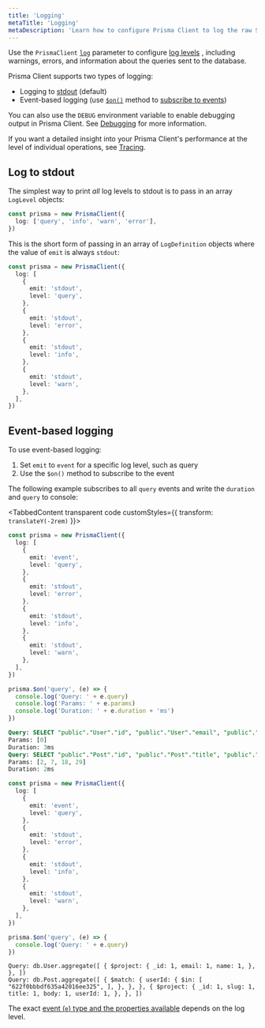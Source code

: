 ```yaml
---
title: 'Logging'
metaTitle: 'Logging'
metaDescription: 'Learn how to configure Prisma Client to log the raw SQL queries it sends to the database and other information.'
---
```


<TopBlock>

Use the `PrismaClient` [`log`](/orm/reference/prisma-client-reference#log) parameter to configure [log levels](/orm/reference/prisma-client-reference#log-levels) , including warnings, errors, and information about the queries sent to the database.

Prisma Client supports two types of logging:

- Logging to [stdout](https://en.wikipedia.org/wiki/Standard_streams) (default)
- Event-based logging (use [`$on()`](/orm/reference/prisma-client-reference#on) method to [subscribe to events](#event-based-logging))

<Admonition type="info">

You can also use the `DEBUG` environment variable to enable debugging output in Prisma Client. See [Debugging](/orm/prisma-client/debugging-and-troubleshooting/debugging) for more information.

</Admonition>

<Admonition type="info">

If you want a detailed insight into your Prisma Client's performance at the level of individual operations, see [Tracing](/orm/prisma-client/observability-and-logging/opentelemetry-tracing).

</Admonition>

</TopBlock>

## Log to stdout

The simplest way to print _all_ log levels to stdout is to pass in an array `LogLevel` objects:

```ts
const prisma = new PrismaClient({
  log: ['query', 'info', 'warn', 'error'],
})
```

This is the short form of passing in an array of `LogDefinition` objects where the value of `emit` is always `stdout`:

```ts
const prisma = new PrismaClient({
  log: [
    {
      emit: 'stdout',
      level: 'query',
    },
    {
      emit: 'stdout',
      level: 'error',
    },
    {
      emit: 'stdout',
      level: 'info',
    },
    {
      emit: 'stdout',
      level: 'warn',
    },
  ],
})
```

## Event-based logging

To use event-based logging:

1. Set `emit` to `event` for a specific log level, such as query
2. Use the `$on()` method to subscribe to the event

The following example subscribes to all `query` events and write the `duration` and `query` to console:

<TabbedContent transparent code customStyles={{ transform: `translateY(-2rem)` }}>

<TabItem value="Relational databases">

<CodeWithResult expanded="{true}">
<cmd>

```ts highlight=4,5,22-26;normal
const prisma = new PrismaClient({
  log: [
    {
      emit: 'event',
      level: 'query',
    },
    {
      emit: 'stdout',
      level: 'error',
    },
    {
      emit: 'stdout',
      level: 'info',
    },
    {
      emit: 'stdout',
      level: 'warn',
    },
  ],
})

prisma.$on('query', (e) => {
  console.log('Query: ' + e.query)
  console.log('Params: ' + e.params)
  console.log('Duration: ' + e.duration + 'ms')
})
```

</cmd>
<cmdResult>

```sql no-copy
Query: SELECT "public"."User"."id", "public"."User"."email", "public"."User"."name" FROM "public"."User" WHERE 1=1 OFFSET $1
Params: [0]
Duration: 3ms
Query: SELECT "public"."Post"."id", "public"."Post"."title", "public"."Post"."authorId" FROM "public"."Post" WHERE "public"."Post"."authorId" IN ($1,$2,$3,$4) OFFSET $5
Params: [2, 7, 18, 29]
Duration: 2ms
```

</cmdResult>
</CodeWithResult>

</TabItem>

<TabItem value="MongoDB">

<CodeWithResult expanded="{true}">
<cmd>

```ts highlight=4,5,22-25;normal
const prisma = new PrismaClient({
  log: [
    {
      emit: 'event',
      level: 'query',
    },
    {
      emit: 'stdout',
      level: 'error',
    },
    {
      emit: 'stdout',
      level: 'info',
    },
    {
      emit: 'stdout',
      level: 'warn',
    },
  ],
})

prisma.$on('query', (e) => {
  console.log('Query: ' + e.query)
})
```

</cmd>
<cmdResult>

```terminal no-copy
Query: db.User.aggregate([ { $project: { _id: 1, email: 1, name: 1, }, }, ])
Query: db.Post.aggregate([ { $match: { userId: { $in: [ "622f0bbbdf635a42016ee325", ], }, }, }, { $project: { _id: 1, slug: 1, title: 1, body: 1, userId: 1, }, }, ])
```

</cmdResult>
</CodeWithResult>

</TabItem>

</TabbedContent>

The exact [event (`e`) type and the properties available](/orm/reference/prisma-client-reference#event-types) depends on the log level.
